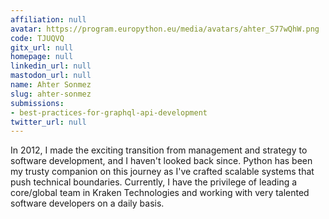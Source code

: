```yaml
---
affiliation: null
avatar: https://program.europython.eu/media/avatars/ahter_S77wQhW.png
code: TJUQVQ
gitx_url: null
homepage: null
linkedin_url: null
mastodon_url: null
name: Ahter Sonmez
slug: ahter-sonmez
submissions:
- best-practices-for-graphql-api-development
twitter_url: null
---
```


In 2012, I made the exciting transition from management and strategy to software development, and I haven't looked back since. Python has been my trusty companion on this journey as I've crafted scalable systems that push technical boundaries. Currently, I have the privilege of leading a core/global team in Kraken Technologies and working with very talented software developers on a daily basis.
